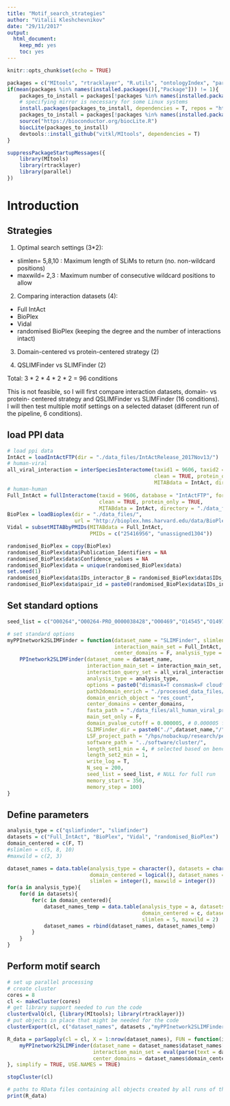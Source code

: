 ```yaml
---
title: "Motif_search_strategies"
author: "Vitalii Kleshchevnikov"
date: "29/11/2017"
output: 
  html_document: 
    keep_md: yes
    toc: yes
---
```


```r
knitr::opts_chunk$set(echo = TRUE)

packages = c("MItools", "rtracklayer", "R.utils", "ontologyIndex", "parallel")
if(mean(packages %in% names(installed.packages()[,"Package"])) != 1){
    packages_to_install = packages[!packages %in% names(installed.packages()[,"Package"])]
    # specifying mirror is necessary for some Linux systems
    install.packages(packages_to_install, dependencies = T, repos = "http://mirrors.ebi.ac.uk/CRAN/")
    packages_to_install = packages[!packages %in% names(installed.packages()[,"Package"])]
    source("https://bioconductor.org/biocLite.R")
    biocLite(packages_to_install)
    devtools::install_github("vitkl/MItools", dependencies = T)
}

suppressPackageStartupMessages({
    library(MItools)
    library(rtracklayer)
    library(parallel)
})
```

# Introduction

## Strategies

1. Optimal search settings (3*2):  
- slimlen= 5,8,10 : Maximum length of SLiMs to return (no. non-wildcard positions)  
- maxwild= 2,3 : Maximum number of consecutive wildcard positions to allow  

2. Comparing interaction datasets (4):  
- Full IntAct  
- BioPlex  
- Vidal  
- randomised BioPlex (keeping the degree and the number of interactions intact)  

3. Domain-centered vs protein-centered strategy (2)  

4. QSLIMFinder vs SLIMFinder (2)  

Total: 3 \* 2 \* 4 \* 2 \* 2 = 96 conditions  

This is not feasible, so I will first compare interaction datasets, domain- vs protein- centered strategy and QSLIMFinder vs SLIMFinder (16 conditions).  
I will then test multiple motif settings on a selected dataset (different run of the pipeline, 6 conditions).  

## load PPI data

```r
# load ppi data
IntAct = loadIntActFTP(dir = "./data_files/IntActRelease_2017Nov13/")
# human-viral
all_viral_interaction = interSpeciesInteractome(taxid1 = 9606, taxid2 = 10239, database = "IntActFTP", format = "tab27",
                                                clean = TRUE, protein_only = TRUE,
                                                MITABdata = IntAct, directory = "./data_files/")
# human-human
Full_IntAct = fullInteractome(taxid = 9606, database = "IntActFTP", format = "tab27",
                              clean = TRUE, protein_only = TRUE,
                              MITABdata = IntAct, directory = "./data_files/")
BioPlex = loadBioplex(dir = "./data_files/",
                      url = "http://bioplex.hms.harvard.edu/data/BioPlex_2.3_interactionList.tsv")
Vidal = subsetMITABbyPMIDs(MITABdata = Full_IntAct,
                           PMIDs = c("25416956", "unassigned1304"))

randomised_BioPlex = copy(BioPlex)
randomised_BioPlex$data$Publication_Identifiers = NA
randomised_BioPlex$data$Confidence_values = NA
randomised_BioPlex$data = unique(randomised_BioPlex$data)
set.seed(1)
randomised_BioPlex$data$IDs_interactor_B = randomised_BioPlex$data$IDs_interactor_B[sample.int(length(randomised_BioPlex$data$IDs_interactor_B))]
randomised_BioPlex$data$pair_id = paste0(randomised_BioPlex$data$IDs_interactor_A, "|", randomised_BioPlex$data$IDs_interactor_B)
```

## Set standard options

```r
seed_list = c("O00264","O00264-PRO_0000038428","O00469","O14545","O14979","O15031","O15269","O15270","O43149","O43164","O43294","O60518","O60825","O75477","O95639","P00403","P01892","P02795","P05023","P05546-PRO_0000037940","P05546-PRO_0000037946","P06576","P06703","P08195","P08962","P09543","P11166","P13667","P16615","P16615-PRO_0000045596","P16989","P21912","P21964","P27824","P35613","P35658","P38435","P49257","P49755","P50395","P50395-PRO_0000037966","P51570","P51648-PRO_0000045596","P51648","P51659","P52630","P52756","P54136","P61201","P61619","P63151","P82979","Q00587","Q02539","Q03188-PRO_0000037551","Q03518","Q08999","Q13105","Q13586","Q13724","Q13724-PRO_0000045596","Q14677","Q14789","Q15369","Q49A26","Q53H12","Q5C9Z4","Q5H9R7","Q5HYI8","Q5SXM2","Q5T3F8-PRO_0000037548","Q5VTE0","Q86YA3","Q8IZY2","Q8N448","Q8N7W2","Q8NBS9-PRO_0000045602","Q8NI60","Q8TED0","Q8WVX9","Q92538","Q92805","Q969X5","Q96ST2","Q96T23","Q96TA2","Q99442","Q9BQ70","Q9BX40","Q9H6S0-PRO_0000037576","Q9H9L4-PRO_0000037566","Q9NP80-PRO_0000037548","Q9NSY0","Q9NXH8","Q9NZ01","Q9NZM1","Q9UJZ1","Q9UPN7","Q9UPU5","Q9Y3T9-PRO_0000037713","Q9Y4F1","Q9Y4W2","Q9Y5M8","Q9Y6N5")

# set standard options
myPPInetwork2SLIMFinder = function(dataset_name = "SLIMFinder", slimlen = 5, maxwild = 2,
                                   interaction_main_set = Full_IntAct,
                                   center_domains = F, analysis_type = "qslimfinder"){
    PPInetwork2SLIMFinder(dataset_name = dataset_name,
                          interaction_main_set = interaction_main_set,
                          interaction_query_set = all_viral_interaction,
                          analysis_type = analysis_type,
                          options = paste0("dismask=T consmask=F cloudfix=T probcut=0.3 minwild=0 maxwild=",maxwild," slimlen=",slimlen," alphahelix=F maxseq=1500 savespace=1 iuchdir=T"),
                          path2domain_enrich = "./processed_data_files/what_we_find_VS_ELM_clust20171019.RData",
                          domain_enrich_object = "res_count",
                          center_domains = center_domains,
                          fasta_path = "./data_files/all_human_viral_proteins.fasta",
                          main_set_only = F,
                          domain_pvalue_cutoff = 0.000005, # 0.000005 for test run, 1 for full run
                          SLIMFinder_dir = paste0("./",dataset_name,"/"),
                          LSF_project_path = "/hps/nobackup/research/petsalaki/users/vitalii/vitalii/viral_project/",
                          software_path = "../software/cluster/",
                          length_set1_min = 4, # selected based on benchmarking: minimal set size that returns motifs with Sig < 0.05
                          length_set2_min = 1,
                          write_log = T,
                          N_seq = 200,
                          seed_list = seed_list, # NULL for full run
                          memory_start = 350,
                          memory_step = 100)
}
```

## Define parameters

```r
analysis_type = c("qslimfinder", "slimfinder")
datasets = c("Full_IntAct", "BioPlex", "Vidal", "randomised_BioPlex")
domain_centered = c(F, T)
#slimlen = c(5, 8, 10)
#maxwild = c(2, 3)

dataset_names = data.table(analysis_type = character(), datasets = character(),
                           domain_centered = logical(), dataset_names = character(), 
                           slimlen = integer(), maxwild = integer())
for(a in analysis_type){
    for(d in datasets){
        for(c in domain_centered){
            dataset_names_temp = data.table(analysis_type = a, datasets = d,
                                            domain_centered = c, dataset_names = paste(a,d,c, sep = "."), 
                                            slimlen = 5, maxwild = 2)
            dataset_names = rbind(dataset_names, dataset_names_temp)
        }
    }
}
```

## Perform motif search

```r
# set up parallel processing
# create cluster
cores = 8
cl <- makeCluster(cores)
# get library support needed to run the code
clusterEvalQ(cl, {library(MItools); library(rtracklayer)})
# put objects in place that might be needed for the code
clusterExport(cl, c("dataset_names", datasets ,"myPPInetwork2SLIMFinder"), envir=environment())

R_data = parSapply(cl = cl, X = 1:nrow(dataset_names), FUN = function(i){
    myPPInetwork2SLIMFinder(dataset_name = dataset_names$dataset_names[i], slimlen = dataset_names$slimlen[i], maxwild = dataset_names$maxwild[i],
                            interaction_main_set = eval(parse(text = dataset_names$datasets[i])),
                            center_domains = dataset_names$domain_centered[i], analysis_type = dataset_names$analysis_type[i])
}, simplify = TRUE, USE.NAMES = TRUE)

stopCluster(cl)

# paths to RData files containing all objects created by all runs of this pipeline
print(R_data)
```